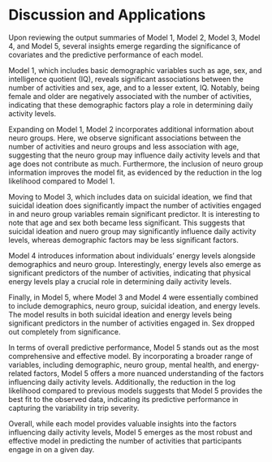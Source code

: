 # Discussion and Applications {#sec-contribs}

Upon reviewing the output summaries of Model 1, Model 2, Model 3, Model 4, and Model 5, several insights emerge regarding the significance of covariates and the predictive performance of each model.

Model 1, which includes basic demographic variables such as age, sex, and intelligence quotient (IQ), reveals significant associations between the number of activities and sex, age, and to a lesser extent, IQ. Notably, being female and older are negatively associated with the number of activities, indicating that these demographic factors play a role in determining daily activity levels.

Expanding on Model 1, Model 2 incorporates additional information about neuro groups. Here, we observe significant associations between the number of activities and neuro groups and less association with age, suggesting that the neuro group may influence daily activity levels and that age does not contribute as much. Furthermore, the inclusion of neuro group information improves the model fit, as evidenced by the reduction in the log likelihood compared to Model 1.

Moving to Model 3, which includes data on suicidal ideation, we find that suicidal ideation does significantly impact the number of activities engaged in and neuro group variables remain significant predictor. It is interesting to note that age and sex both became less significant. This suggests that suicidal ideation and nuero group may significantly influence daily activity levels, whereas demographic factors may be less significant factors.

Model 4 introduces information about individuals’ energy levels alongside demographics and neuro group. Interestingly, energy levels also emerge as significant predictors of the number of activities, indicating that physical energy levels play a crucial role in determining daily activity levels.

Finally, in Model 5, where Model 3 and Model 4 were essentially combined to include demographics, neuro group, suicidal ideation, and energy levels. The model results in both suicidal ideation and energy levels being significant predictors in the number of activities engaged in. Sex dropped out completely from significance.

In terms of overall predictive performance, Model 5 stands out as the most comprehensive and effective model. By incorporating a broader range of variables, including demographic, neuro group, mental health, and energy-related factors, Model 5 offers a more nuanced understanding of the factors influencing daily activity levels. Additionally, the reduction in the log likelihood compared to previous models suggests that Model 5 provides the best fit to the observed data, indicating its predictive performance in capturing the variability in trip severity.

Overall, while each model provides valuable insights into the factors influencing daily activity levels, Model 5 emerges as the most robust and effective model in predicting the number of activities that participants engage in on a given day.
